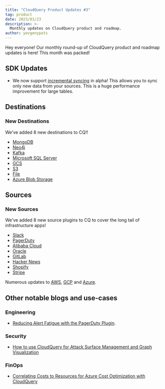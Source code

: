 ```yaml
---
title: "CloudQuery Product Updates #3"
tag: product
date: 2023/01/23
description: >-
  Monthly updates on CloudQuery product and roadmap.
author: yevgenypats
---
```



<BlogHeader/>

Hey everyone! Our monthly round-up of CloudQuery product and roadmap updates is here! This month was packed!

## SDK Updates

- We now support [incremental syncing](/docs/core-concepts/syncs#incremental-table-syncs) in alpha! This allows you to sync only new data from your sources. This is a huge performance improvement for large tables.

## Destinations

### New Destinations

We've added 8 new destinations to CQ!!

* [MongoDB](/docs/plugins/destinations/mongodb/overview)
* [Neo4j](/docs/plugins/destinations/neo4j/overview)
* [Kafka](/docs/plugins/destinations/kafka/overview)
* [Microsoft SQL Server](/docs/plugins/destinations/mssql/overview)
* [GCS](/docs/plugins/destinations/gcs/overview)
* [S3](/docs/plugins/destinations/s3/overview)
* [File](/docs/plugins/destinations/file/overview)
* [Azure Blob Storage](/docs/plugins/destinations/azblob/overview)

## Sources

### New Sources

We've added 8 new source plugins to CQ to cover the long tail of infrastructure apps!

* [Slack](/docs/plugins/sources/slack/overview)
* [PagerDuty](/docs/plugins/sources/pagerduty/overview)
* [Alibaba Cloud](/docs/plugins/sources/alicloud/overview)
* [Oracle](/docs/plugins/sources/oracle/overview)
* [GitLab](/docs/plugins/sources/gitlab/overview)
* [Hacker News](/docs/plugins/sources/hackernews/overview)
* [Shopify](/docs/plugins/sources/shopify/overview)
* [Stripe](/docs/plugins/sources/stripe/overview)

Numerous updates to [AWS](https://github.com/cloudquery/cloudquery/blob/40ff6b263b4ad0e96b00495731ed8f4247f87b52/plugins/source/aws/CHANGELOG.md), [GCP](https://github.com/cloudquery/cloudquery/blob/40ff6b263b4ad0e96b00495731ed8f4247f87b52/plugins/source/gcp/CHANGELOG.md) and [Azure](https://github.com/cloudquery/cloudquery/blob/40ff6b263b4ad0e96b00495731ed8f4247f87b52/plugins/source/azure/CHANGELOG.md).

## Other notable blogs and use-cases

### Engineering

- [Reducing Alert Fatigue with the PagerDuty Plugin](/blog/announcing-pagerduty-plugin).

### Security

- [How to use CloudQuery for Attack Surface Management and Graph Visualization](/how-to-guides/attack-surface-management-with-graph)

### FinOps

- [Correlating Costs to Resources for Azure Cost Optimization with CloudQuery](/blog/azure-cost-optimization-with-cloudquery)

